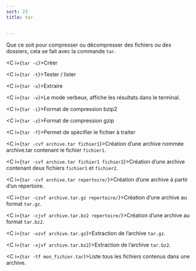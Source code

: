 ```yaml
---
sort: 23
title: tar


---
```


Que ce soit pour compresser ou décompresser des fichiers ou des dossiers, cela se fait avec la commande `tar`.

<C i={`tar -c`}>Créer</C>

<C i={`tar -t`}>Tester / lister</C>

<C i={`tar -x`}>Extraire</C>

<C i={`tar -v`}>Le mode verbeux, affiche les résultats dans le terminal.</C>

<C i={`tar -i`}>Format de compression bzip2</C>

<C i={`tar -z`}>Format de compression gzip</C>

<C i={`tar -f`}>Permet de spécifier le fichier à traiter</C>

<C i={`tar -cvf archive.tar fichier1`}>Création d’une archive nommée archive.tar contenant le fichier `fichier1`.</C>

<C i={`tar -cvf archive.tar fichier1 fichier2`}>Création d’une archive contenant deux fichiers `fichier1` et `fichier2`.</C>

<C i={`tar -cvf archive.tar repertoire/`}>Création d’une archive à partir d’un répertoire.</C>

<C i={`tar -czvf archive.tar.gz repertoire/`}>Création d’une archive au format `tar.gz`.</C>

<C i={`tar -cjvf archive.tar.bz2 repertoire/`}>Création d’une archive au format `tar.bz2`.</C>

<C i={`tar -xzvf archive.tar.gz`}>Extraction de l’archive `tar.gz`.</C>

<C i={`tar -xjvf archive.tar.bz2`}>Extraction de l’archive `tar.bz2`.</C>

<C i={`tar -tf mon_fichier.tar`}>Liste tous les fichiers contenus dans une archive.</C>


